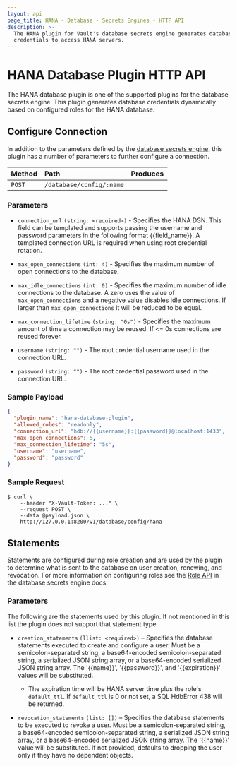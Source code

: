```yaml
---
layout: api
page_title: HANA - Database - Secrets Engines - HTTP API
description: >-
  The HANA plugin for Vault's database secrets engine generates database
  credentials to access HANA servers.
---
```


# HANA Database Plugin HTTP API

The HANA database plugin is one of the supported plugins for the database
secrets engine. This plugin generates database credentials dynamically based on
configured roles for the HANA database.

## Configure Connection

In addition to the parameters defined by the [database
secrets engine](/api/secret/databases#configure-connection), this plugin
has a number of parameters to further configure a connection.

| Method | Path                     | Produces |
| :----- | :----------------------- | -------- |
| `POST` | `/database/config/:name` |

### Parameters

- `connection_url` `(string: <required>)` - Specifies the HANA DSN. This field
  can be templated and supports passing the username and password
  parameters in the following format {{field_name}}. A templated connection URL is
  required when using root credential rotation.

- `max_open_connections` `(int: 4)` - Specifies the maximum number of open
  connections to the database.

- `max_idle_connections` `(int: 0)` - Specifies the maximum number of idle
  connections to the database. A zero uses the value of `max_open_connections`
  and a negative value disables idle connections. If larger than
  `max_open_connections` it will be reduced to be equal.

- `max_connection_lifetime` `(string: "0s")` - Specifies the maximum amount of
  time a connection may be reused. If &lt;= 0s connections are reused forever.

- `username` `(string: "")` - The root credential username used in the connection URL.

- `password` `(string: "")` - The root credential password used in the connection URL.

### Sample Payload

```json
{
  "plugin_name": "hana-database-plugin",
  "allowed_roles": "readonly",
  "connection_url": "hdb://{{username}}:{{password}}@localhost:1433",
  "max_open_connections": 5,
  "max_connection_lifetime": "5s",
  "username": "username",
  "password": "password"
}
```

### Sample Request

```shell-session
$ curl \
    --header "X-Vault-Token: ..." \
    --request POST \
    --data @payload.json \
    http://127.0.0.1:8200/v1/database/config/hana
```

## Statements

Statements are configured during role creation and are used by the plugin to
determine what is sent to the database on user creation, renewing, and
revocation. For more information on configuring roles see the [Role
API](/api/secret/databases#create-role) in the database secrets engine docs.

### Parameters

The following are the statements used by this plugin. If not mentioned in this
list the plugin does not support that statement type.

- `creation_statements` `(llist: <required>)` – Specifies the database
  statements executed to create and configure a user. Must be a
  semicolon-separated string, a base64-encoded semicolon-separated string, a
  serialized JSON string array, or a base64-encoded serialized JSON string
  array. The '{{name}}', '{{password}}', and '{{expiration}}' values will be
  substituted.

  - The expiration time will be HANA server time plus the role's `default_ttl`.
    If `default_ttl` is 0 or not set, a SQL HdbError 438 will be returned.

- `revocation_statements` `(list: [])` – Specifies the database statements to
  be executed to revoke a user. Must be a semicolon-separated string, a
  base64-encoded semicolon-separated string, a serialized JSON string array, or
  a base64-encoded serialized JSON string array. The '{{name}}' value will be
  substituted. If not provided, defaults to dropping the user only if they have
  no dependent objects.
